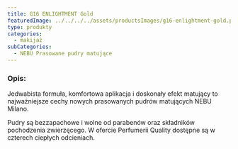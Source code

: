 ```yaml
---
title: G16 ENLIGHTMENT Gold
featuredImage: ../../../../assets/productsImages/g16-enlightment-gold.png
type: produkty
categories:
  - makijaż
subCategories:
  - NEBU Prasowane pudry matujące
---
```


<h3>Opis:</h3>

Jedwabista formuła, komfortowa aplikacja i doskonały efekt matujący to najważniejsze cechy nowych prasowanych pudrów matujących NEBU Milano.

Pudry są bezzapachowe i wolne od parabenów oraz składników pochodzenia zwierzęcego. W ofercie Perfumerii Quality dostępne są w czterech ciepłych odcieniach.
